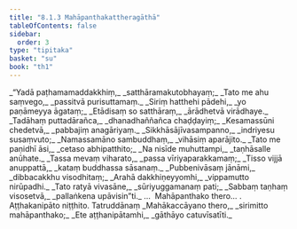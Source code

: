 ```yaml
---
title: "8.1.3 Mahāpanthakattheragāthā"
tableOfContents: false
sidebar:
  order: 3
type: "tipitaka"
basket: "su"
book: "th1"
---
```



<DynamicBreadcrumb />

<Division number="510" book="th1" bookNo="19" page="296">

<Paragraph number="805" type="verses" book="th1">
_“Yadā paṭhamamaddakkhiṃ,_  
_satthāramakutobhayaṃ;_  
_Tato me ahu saṃvego,_  
_passitvā purisuttamaṃ._  

</Paragraph>

</Division>
<Division number="511" book="th1" bookNo="19" page="296">

<Paragraph number="806" type="verses" book="th1">
_Siriṃ hatthehi pādehi,_  
_yo paṇāmeyya āgataṃ;_  
_Etādisaṃ so satthāraṃ,_  
_ārādhetvā virādhaye._  

</Paragraph>

</Division>
<Division number="512" book="th1" bookNo="19" page="296">

<Paragraph number="807" type="verses" book="th1">
_Tadāhaṃ puttadārañca,_  
_dhanadhaññañca chaḍḍayiṃ;_  
_Kesamassūni chedetvā,_  
_pabbajiṃ anagāriyaṃ._  

</Paragraph>

</Division>
<Division number="513" book="th1" bookNo="19" page="296">

<Paragraph number="808" type="verses" book="th1">
_Sikkhāsājīvasampanno,_  
_indriyesu susaṃvuto;_  
_Namassamāno sambuddhaṃ,_  
_vihāsiṃ aparājito._  

</Paragraph>

</Division>
<Division number="514" book="th1" bookNo="19" page="296">

<Paragraph number="809" type="verses" book="th1">
_Tato me paṇidhī āsi,_  
_cetaso abhipatthito;_  
_Na nisīde muhuttampi,_  
_taṇhāsalle anūhate._  

</Paragraph>

</Division>
<Division number="515" book="th1" bookNo="19" page="296">

<Paragraph number="810" type="verses" book="th1">
_Tassa mevaṃ viharato,_  
_passa vīriyaparakkamaṃ;_  
_Tisso vijjā anuppattā,_  
_kataṃ buddhassa sāsanaṃ._  

</Paragraph>

</Division>
<Division number="516" book="th1" bookNo="19" page="297">

<Paragraph number="811" type="verses" book="th1">
_Pubbenivāsaṃ jānāmi,_  
_dibbacakkhu visodhitaṃ;_  
_Arahā dakkhiṇeyyomhi,_  
_vippamutto nirūpadhi._  

</Paragraph>

</Division>
<Division number="517" book="th1" bookNo="19" page="297">

<Paragraph number="812" type="verses" book="th1">
_Tato ratyā vivasāne,_  
_sūriyuggamanaṃ pati;_  
_Sabbaṃ taṇhaṃ visosetvā,_  
_pallaṅkena upāvisin”ti._  


</Paragraph>
</Division>

<Paragraph number="813" type="center" book="th1">
…  Mahāpanthako thero… .



</Paragraph>

<Paragraph number="814" type="center" book="th1">
Aṭṭhakanipāto niṭṭhito.



</Paragraph>

<Paragraph number="815" type="center" book="th1">
Tatruddānaṃ


</Paragraph>

<Paragraph number="816" type="verses" book="th1">
_Mahākaccāyano thero,_  
_sirimitto mahāpanthako;_  
_Ete aṭṭhanipātamhi,_  
_gāthāyo catuvīsatīti._
</Paragraph>